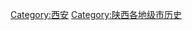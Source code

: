 {{Catnav|頁面分類|各種主題的頁面分類|依中国各省来作的分类|中国各地历史|陕西历史}}

[[Category:西安|Category:西安]]
[[Category:陕西各地级市历史|Category:陕西各地级市历史]]